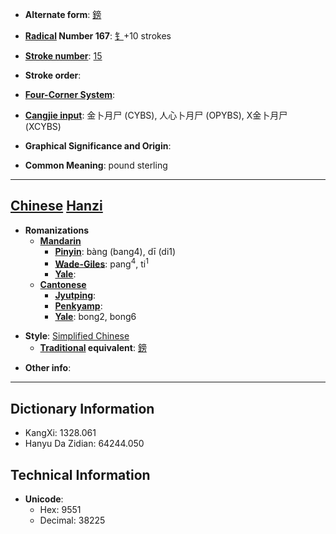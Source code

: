 * '''Alternate form''': [[鎊]]

* '''[[Wiktionary:Chinese radical index| Radical]] Number 167''': [[Wiktionary:Chinese radical index 钅|钅]]+10 strokes

* '''[[Wiktionary:Chinese total strokes index|Stroke number]]''': [[Wiktionary:Chinese total strokes index 15|15]]

* '''Stroke order''': 

* '''[[Wiktionary:Chinese four corner index|Four-Corner System]]''': 

* '''[[Wiktionary:Chinese Cangjie index|Cangjie input]]''': 金卜月尸 (CYBS), 人心卜月尸 (OPYBS), X金卜月尸 (XCYBS)

* '''Graphical Significance and Origin''': 

* '''Common Meaning''': pound sterling

----

== [[Chinese]] [[Hanzi]] ==

* '''Romanizations'''
** '''[[Mandarin]]'''
*** '''[[Pinyin]]''': bàng (bang4), dī (di1)
*** '''[[Wade-Giles]]''': pang<sup>4</sup>, ti<sup>1</sup>
*** '''[[Yale]]''': 
** '''[[Cantonese]]'''
*** '''[[Jyutping]]''':
*** '''[[Penkyamp]]''': 
*** '''[[Yale]]''': bong2, bong6

* '''Style''': [[Simplified Chinese]] 
** '''[[Traditional Chinese|Traditional]] equivalent''': [[鎊]]

* '''Other info''': 

----

== Dictionary Information ==

* KangXi: 1328.061
* Hanyu Da Zidian: 64244.050

== Technical Information ==

* '''Unicode''':
** Hex: 9551
** Decimal: 38225